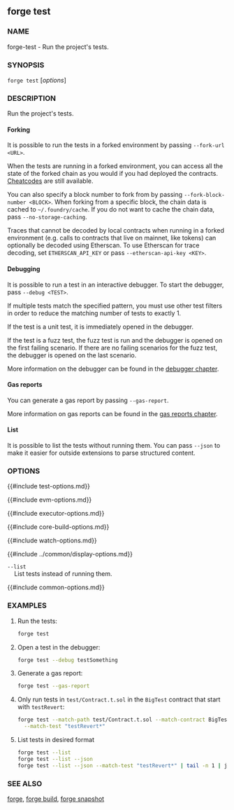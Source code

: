 ## forge test

### NAME

forge-test - Run the project's tests.

### SYNOPSIS

``forge test`` [*options*]

### DESCRIPTION

Run the project's tests.

#### Forking

It is possible to run the tests in a forked environment by passing `--fork-url <URL>`.

When the tests are running in a forked environment, you can access all the state of the forked chain as you would
if you had deployed the contracts. [Cheatcodes][cheatcodes] are still available.

You can also specify a block number to fork from by passing `--fork-block-number <BLOCK>`. When forking from a
specific block, the chain data is cached to `~/.foundry/cache`. If you do not want to cache the chain data,
pass `--no-storage-caching`.

Traces that cannot be decoded by local contracts when running in a forked environment (e.g. calls to
contracts that live on mainnet, like tokens) can optionally be decoded using Etherscan. To use Etherscan
for trace decoding, set `ETHERSCAN_API_KEY` or pass `--etherscan-api-key <KEY>`.

#### Debugging

It is possible to run a test in an interactive debugger. To start the debugger, pass `--debug <TEST>`.

If multiple tests match the specified pattern, you must use other test filters in order to reduce
the matching number of tests to exactly 1.

If the test is a unit test, it is immediately opened in the debugger.

If the test is a fuzz test, the fuzz test is run and the debugger is opened on the first failing scenario.
If there are no failing scenarios for the fuzz test, the debugger is opened on the last scenario.

More information on the debugger can be found in the [debugger chapter][debugger].

#### Gas reports

You can generate a gas report by passing `--gas-report`.

More information on gas reports can be found in the [gas reports chapter][gas-reports].

#### List

It is possible to list the tests without running them.
You can pass `--json` to make it easier for outside extensions to parse structured content.

### OPTIONS

{{#include test-options.md}}

{{#include evm-options.md}}

{{#include executor-options.md}}

{{#include core-build-options.md}}

{{#include watch-options.md}}

{{#include ../common/display-options.md}}

`--list`  
&nbsp;&nbsp;&nbsp;&nbsp;List tests instead of running them.

{{#include common-options.md}}

### EXAMPLES

1. Run the tests:
    ```sh
    forge test
    ```

2. Open a test in the debugger:
    ```sh
    forge test --debug testSomething
    ```

3. Generate a gas report:
    ```sh
    forge test --gas-report
    ```

4. Only run tests in `test/Contract.t.sol` in the `BigTest` contract that start with `testRevert`:
    ```sh
    forge test --match-path test/Contract.t.sol --match-contract BigTest \
      --match-test "testRevert*"
    ```

5. List tests in desired format
    ```sh
    forge test --list
    forge test --list --json
    forge test --list --json --match-test "testRevert*" | tail -n 1 | json_pp
    ```

### SEE ALSO

[forge](./forge.md), [forge build](./forge-build.md), [forge snapshot](./forge-snapshot.md)

[debugger]: ../../forge/debugger.md
[cheatcodes]: ../../cheatcodes/
[gas-reports]: ../../forge/gas-reports.md
